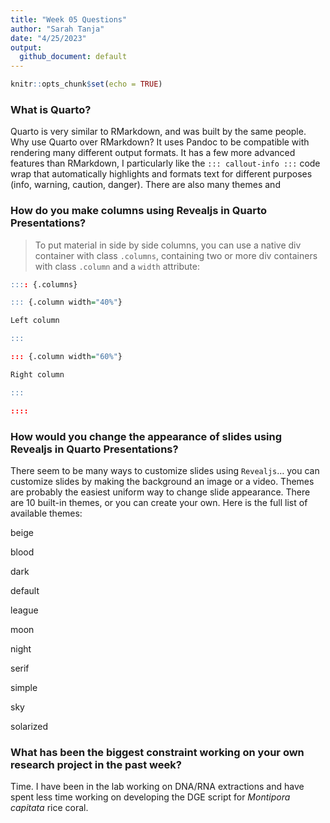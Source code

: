 ```yaml
---
title: "Week 05 Questions"
author: "Sarah Tanja"
date: "4/25/2023"
output: 
  github_document: default
---
```


```r
knitr::opts_chunk$set(echo = TRUE)
```

### What is Quarto?

Quarto is very similar to RMarkdown, and was built by the same people. Why use Quarto over RMarkdown? It uses Pandoc to be compatible with rendering many different output formats. It has a few more advanced features than RMarkdown, I particularly like the `::: callout-info :::` code wrap that automatically highlights and formats text for different purposes (info, warning, caution, danger). There are also many themes and

### How do you make columns using Revealjs in Quarto Presentations?

> To put material in side by side columns, you can use a native div container with class `.columns`, containing two or more div containers with class `.column` and a `width` attribute:

```r
:::: {.columns}

::: {.column width="40%"}

Left column

:::

::: {.column width="60%"}

Right column

:::

::::

```

### How would you change the appearance of slides using Revealjs in Quarto Presentations?

There seem to be many ways to customize slides using `Revealjs`... you can customize slides by making the background an image or a video. Themes are probably the easiest uniform way to change slide appearance. There are 10 built-in themes, or you can create your own. Here is the full list of available themes:

beige

blood

dark

default

league

moon

night

serif

simple

sky

solarized

### What has been the biggest constraint working on your own research project in the past week?

Time. I have been in the lab working on DNA/RNA extractions and have spent less time working on developing the DGE script for *Montipora capitata* rice coral.
